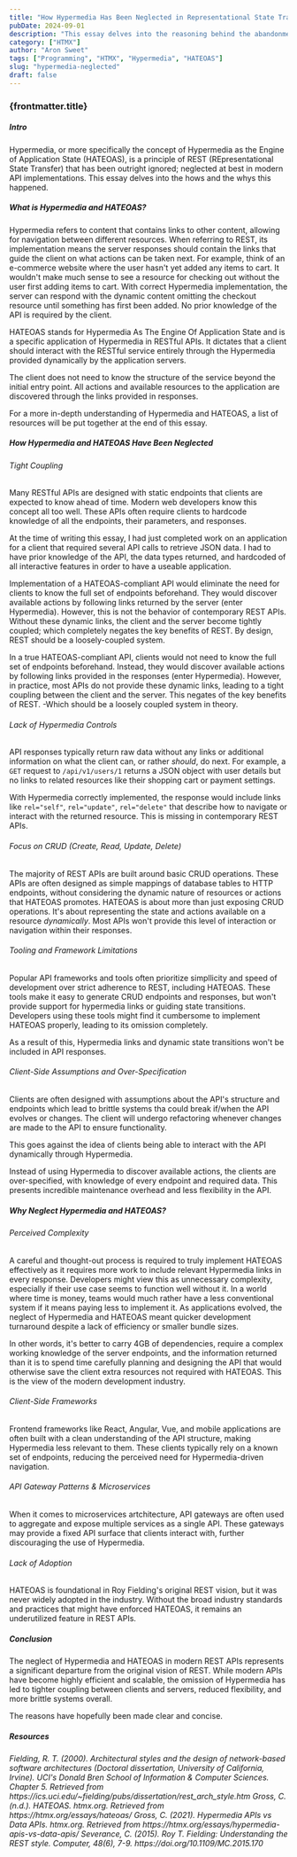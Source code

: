 ```yaml
---
title: "How Hypermedia Has Been Neglected in Representational State Transfer"
pubDate: 2024-09-01
description: "This essay delves into the reasoning behind the abandonment of HATEOAS"
category: ["HTMX"]
author: "Aron Sweet"
tags: ["Programming", "HTMX", "Hypermedia", "HATEOAS"]
slug: "hypermedia-neglected"
draft: false
---
```


### {frontmatter.title}

##### Intro

Hypermedia, or more specifically the concept of Hypermedia as the Engine of Application State (HATEOAS), is a principle of REST (REpresentational State Transfer) that has been outright ignored; neglected at best in modern API implementations. This essay delves into the hows and the whys this happened.

##### What is Hypermedia and HATEOAS?

Hypermedia refers to content that contains links to other content, allowing for navigation between different resources. When referring to REST, its implementation means the server responses should contain the links that guide the client on what actions can be taken next. For example, think of an e-commerce website where the user hasn't yet added any items to cart. It wouldn't make much sense to see a resource for checking out without the user first adding items to cart. With correct Hypermedia implementation, the server can respond with the dynamic content omitting the checkout resource until something has first been added. No prior knowledge of the API is required by the client.

HATEOAS stands for Hypermedia As The Engine Of Application State and is a specific application of Hypermedia in RESTful APIs. It dictates that a client should interact with the RESTful service entirely through the Hypermedia provided dynamically by the application servers.

The client does not need to know the structure of the service beyond the initial entry point. All actions and available resources to the application are discovered through the links provided in responses.

For a more in-depth understanding of Hypermedia and HATEOAS, a list of resources will be put together at the end of this essay.

##### How Hypermedia and HATEOAS Have Been Neglected

###### Tight Coupling

Many RESTful APIs are designed with static endpoints that clients are expected to know ahead of time. Modern web developers know this concept all too well. These APIs often require clients to hardcode knowledge of all the endpoints, their parameters, and responses.

At the time of writing this essay, I had just completed work on an application for a client that required several API calls to retrieve JSON data. I had to have prior knowledge of the API, the data types returned, and hardcoded of all interactive features in order to have a useable application.

Implementation of a HATEOAS-compliant API would eliminate the need for clients to know the full set of endpoints beforehand. They would discover available actions by following links returned by the server (enter Hypermedia). However, this is not the behavior of contemporary REST APIs. Without these dynamic links, the client and the server become tightly coupled; which completely negates the key benefits of REST. By design, REST should be a loosely-coupled system.

In a true HATEOAS-compliant API, clients would not need to know the full set of endpoints beforehand. Instead, they would discover available actions by following links provided in the responses (enter Hypermedia). However, in practice, most APIs do not provide these dynamic links, leading to a tight coupling between the client and the server. This negates of the key benefits of REST. -Which should be a loosely coupled system in theory.

###### Lack of Hypermedia Controls

API responses typically return raw data without any links or additional information on what the client can, or rather _should_, do next. For example, a `GET` request to `/api/v1/users/1` returns a JSON object with user details but no links to related resources like their shopping cart or payment settings.

With Hypermedia correctly implemented, the response would include links like `rel="self"`, `rel="update"`, `rel="delete"` that describe how to navigate or interact with the returned resource. This is missing in contemporary REST APIs.

###### Focus on CRUD (Create, Read, Update, Delete)

The majority of REST APIs are built around basic CRUD operations. These APIs are often designed as simple mappings of database tables to HTTP endpoints, without considering the dynamic nature of resources or actions that HATEOAS promotes. HATEOAS is about more than just exposing CRUD operations. It's about representing the state and actions available on a resource _dynamically_. Most APIs won't provide this level of interaction or navigation within their responses.

###### Tooling and Framework Limitations

Popular API frameworks and tools often prioritize simpllicity and speed of development over strict adherence to REST, including HATEOAS. These tools make it easy to generate CRUD endpoints and responses, but won't provide support for hypermedia links or guiding state transitions. Developers using these tools might find it cumbersome to implement HATEOAS properly, leading to its omission completely.

As a result of this, Hypermedia links and dynamic state transitions won't be included in API responses.

###### Client-Side Assumptions and Over-Specification

Clients are often designed with assumptions about the API's structure and endpoints which lead to brittle systems tha could break if/when the API evolves or changes. The client will undergo refactoring whenever changes are made to the API to ensure functionality.

This goes against the idea of clients being able to interact with the API dynamically through Hypermedia.

Instead of using Hypermedia to discover available actions, the clients are over-specified, with knowledge of every endpoint and required data. This presents incredible maintenance overhead and less flexibility in the API.

##### Why Neglect Hypermedia and HATEOAS?

###### Perceived Complexity

A careful and thought-out process is required to truly implement HATEOAS effectively as it requires more work to include relevant Hypermedia links in every response. Developers might view this as unnecessary complexity, especially if their use case seems to function well without it. In a world where time is money, teams would much rather have a less conventional system if it means paying less to implement it. As applications evolved, the neglect of Hypermedia and HATEOAS meant quicker development turnaround despite a lack of efficiency or smaller bundle sizes.

In other words, it's better to carry 4GB of dependencies, require a complex working knowledge of the server endpoints, and the information returned than it is to spend time carefully planning and designing the API that would otherwise save the client extra resources not required with HATEOAS. This is the view of the modern development industry.

###### Client-Side Frameworks

Frontend frameworks like React, Angular, Vue, and mobile applications are often built with a clean understanding of the API structure, making Hypermedia less relevant to them. These clients typically rely on a known set of endpoints, reducing the perceived need for Hypermedia-driven navigation.

###### API Gateway Patterns & Microservices

When it comes to microservices artchitecture, API gateways are often used to aggregate and expose multiple services as a single API. These gateways may provide a fixed API surface that clients interact with, further discouraging the use of Hypermedia.

###### Lack of Adoption

HATEOAS is foundational in Roy Fielding's original REST vision, but it was never widely adopted in the industry. Without the broad industry standards and practices that might have enforced HATEOAS, it remains an underutilized feature in REST APIs.

##### Conclusion

The neglect of Hypermedia and HATEOAS in modern REST APIs represents a significant departure from the original vision of REST. While modern APIs have become highly efficient and scalable, the omission of Hypermedia has led to tighter coupling between clients and servers, reduced flexibility, and more brittle systems overall.

The reasons have hopefully been made clear and concise.

##### Resources

<cite>
  Fielding, R. T. (2000). Architectural styles and the design of network-based
  software architectures (Doctoral dissertation, University of California,
  Irvine). UCI's Donald Bren School of Information & Computer Sciences. Chapter
  5. Retrieved from
  https://ics.uci.edu/~fielding/pubs/dissertation/rest_arch_style.htm
</cite>

<cite>
  Gross, C. (n.d.). HATEOAS. htmx.org. Retrieved from
  https://htmx.org/essays/hateoas/
</cite>

<cite>
  Gross, C. (2021). Hypermedia APIs vs Data APIs. htmx.org. Retrieved from
  https://htmx.org/essays/hypermedia-apis-vs-data-apis/
</cite>

<cite>
  Severance, C. (2015). Roy T. Fielding: Understanding the REST style. Computer,
  48(6), 7-9. https://doi.org/10.1109/MC.2015.170
</cite>
